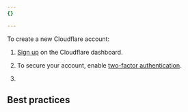 ```yaml
---
{}

---
```



To create a new Cloudflare account:

1. [Sign up](https://dash.cloudflare.com/sign-up) on the Cloudflare dashboard.

2. To secure your account, enable [two-factor authentication](/fundamentals/user-profiles/2fa/).

3. <Render file="zero-trust/enterprise-account-perms" product="learning-paths" />

## Best practices

<Render file="create-account-best-practices" product="fundamentals" />
